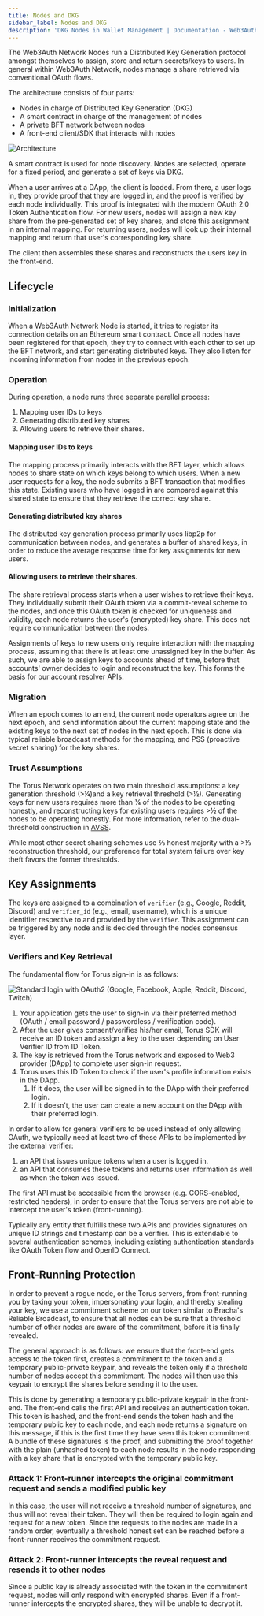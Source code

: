 ```yaml
---
title: Nodes and DKG
sidebar_label: Nodes and DKG
description: 'DKG Nodes in Wallet Management | Documentation - Web3Auth'
---
```


The Web3Auth Network Nodes run a Distributed Key Generation protocol amongst themselves to assign, store and return secrets/keys to users. In general within Web3Auth Network, nodes manage a share retrieved via conventional OAuth flows.

The architecture consists of four parts:‌

- Nodes in charge of Distributed Key Generation (DKG)
- A smart contract in charge of the management of nodes
- A private BFT network between nodes
- A front-end client/SDK that interacts with nodes

![Architecture](/guides/graph-6-final.png)

A smart contract is used for node discovery. Nodes are selected, operate for a fixed period, and generate a set of keys via DKG.‌

When a user arrives at a DApp, the client is loaded. From there, a user logs in, they provide proof that they are logged in, and the proof is verified by each node individually. This proof is integrated with the modern OAuth 2.0 Token Authentication flow. For new users, nodes will assign a new key share from the pre-generated set of key shares, and store this assignment in an internal mapping. For returning users, nodes will look up their internal mapping and return that user's corresponding key share.‌

The client then assembles these shares and reconstructs the users key in the front-end.

## Lifecycle

### Initialization

When a Web3Auth Network Node is started, it tries to register its connection details on an Ethereum smart contract. Once all nodes have been registered for that epoch, they try to connect with each other to set up the BFT network, and start generating distributed keys. They also listen for incoming information from nodes in the previous epoch.

### Operation

During operation, a node runs three separate parallel process:

1. Mapping user IDs to keys
2. Generating distributed key shares
3. Allowing users to retrieve their shares.

#### Mapping user IDs to keys

The mapping process primarily interacts with the BFT layer, which allows nodes to share state on which keys belong to which users. When a new user requests for a key, the node submits a BFT transaction that modifies this state. Existing users who have logged in are compared against this shared state to ensure that they retrieve the correct key share.

#### Generating distributed key shares

The distributed key generation process primarily uses libp2p for communication between nodes, and generates a buffer of shared keys, in order to reduce the average response time for key assignments for new users.

#### Allowing users to retrieve their shares.

The share retrieval process starts when a user wishes to retrieve their keys. They individually submit their OAuth token via a commit-reveal scheme to the nodes, and once this OAuth token is checked for uniqueness and validity, each node returns the user's \(encrypted\) key share. This does not require communication between the nodes.

Assignments of keys to new users only require interaction with the mapping process, assuming that there is at least one unassigned key in the buffer. As such, we are able to assign keys to accounts ahead of time, before that accounts' owner decides to login and reconstruct the key. This forms the basis for our account resolver APIs.

### Migration

When an epoch comes to an end, the current node operators agree on the next epoch, and send information about the current mapping state and the existing keys to the next set of nodes in the next epoch. This is done via typical reliable broadcast methods for the mapping, and PSS \(proactive secret sharing\) for the key shares.

### Trust Assumptions

The Torus Network operates on two main threshold assumptions: a key generation threshold \(&gt;¼\)and a key retrieval threshold \(&gt;½\). Generating keys for new users requires more than ¾ of the nodes to be operating honestly, and reconstructing keys for existing users requires &gt;½ of the nodes to be operating honestly. For more information, refer to the dual-threshold construction in [AVSS](https://eprint.iacr.org/2002/134.pdf).

While most other secret sharing schemes use ⅔ honest majority with a &gt;⅓ reconstruction threshold, our preference for total system failure over key theft favors the former thresholds.‌

## Key Assignments

The keys are assigned to a combination of `verifier` \(e.g., Google, Reddit, Discord\) and `verifier_id` \(e.g., email, username\), which is a unique identifier respective to and provided by the `verifier`.‌ This assignment can be triggered by any node and is decided through the nodes consensus layer.

### Verifiers and Key Retrieval

The fundamental flow for Torus sign-in is as follows:

![Standard login with OAuth2 (Google, Facebook, Apple, Reddit, Discord, Twitch)](/guides/login-key-assignments.png)

1. Your application gets the user to sign-in via their preferred method \(OAuth / email password / passwordless / verification code\).
2. After the user gives consent/verifies his/her email, Torus SDK will receive an ID token and assign a key to the user depending on User Verifier ID from ID Token.
3. The key is retrieved from the Torus network and exposed to Web3 provider \(DApp\) to complete user sign-in request.
4. Torus uses this ID Token to check if the user's profile information exists in the DApp.
   1. If it does, the user will be signed in to the DApp with their preferred login.
   2. If it doesn't, the user can create a new account on the DApp with their preferred login.

In order to allow for general verifiers to be used instead of only allowing OAuth, we typically need at least two of these APIs to be implemented by the external verifier:‌

1. an API that issues unique tokens when a user is logged in.
2. an API that consumes these tokens and returns user information as well as when the token was issued.

The first API must be accessible from the browser \(e.g. CORS-enabled, restricted headers\), in order to ensure that the Torus servers are not able to intercept the user's token \(front-running\).

Typically any entity that fulfills these two APIs and provides signatures on unique ID strings and timestamp can be a verifier. This is extendable to several authentication schemes, including existing authentication standards like OAuth Token flow and OpenID Connect.‌

## Front-Running Protection

In order to prevent a rogue node, or the Torus servers, from front-running you by taking your token, impersonating your login, and thereby stealing your key, we use a commitment scheme on our token similar to Bracha's Reliable Broadcast, to ensure that all nodes can be sure that a threshold number of other nodes are aware of the commitment, before it is finally revealed.‌

The general approach is as follows: we ensure that the front-end gets access to the token first, creates a commitment to the token and a temporary public-private keypair, and reveals the token only if a threshold number of nodes accept this commitment. The nodes will then use this keypair to encrypt the shares before sending it to the user.

This is done by generating a temporary public-private keypair in the front-end. The front-end calls the first API and receives an authentication token. This token is hashed, and the front-end sends the token hash and the temporary public key to each node, and each node returns a signature on this message, if this is the first time they have seen this token commitment. A bundle of these signatures is the proof, and submitting the proof together with the plain \(unhashed token\) to each node results in the node responding with a key share that is encrypted with the temporary public key.

### Attack 1: Front-runner intercepts the original commitment request and sends a modified public key

In this case, the user will not receive a threshold number of signatures, and thus will not reveal their token. They will then be required to login again and request for a new token. Since the requests to the nodes are made in a random order, eventually a threshold honest set can be reached before a front-runner receives the commitment request.

### Attack 2: Front-runner intercepts the reveal request and resends it to other nodes

Since a public key is already associated with the token in the commitment request, nodes will only respond with encrypted shares. Even if a front-runner intercepts the encrypted shares, they will be unable to decrypt it.
